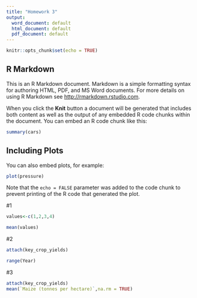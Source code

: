 ```yaml
---
title: "Homework 3"
output:
  word_document: default
  html_document: default
  pdf_document: default
---
```


```r
knitr::opts_chunk$set(echo = TRUE)
```

## R Markdown

This is an R Markdown document. Markdown is a simple formatting syntax for authoring HTML, PDF, and MS Word documents. For more details on using R Markdown see <http://rmarkdown.rstudio.com>.

When you click the **Knit** button a document will be generated that includes both content as well as the output of any embedded R code chunks within the document. You can embed an R code chunk like this:

```r
summary(cars)
```

## Including Plots

You can also embed plots, for example:

```r
plot(pressure)
```

Note that the `echo = FALSE` parameter was added to the code chunk to prevent printing of the R code that generated the plot.


#1
```r
values<-c(1,2,3,4)

mean(values)
```

#2
```r

attach(key_crop_yields)

range(Year)
```

#3
```r
attach(key_crop_yields)
mean(`Maize (tonnes per hectare)`,na.rm = TRUE)

```
   
   
   